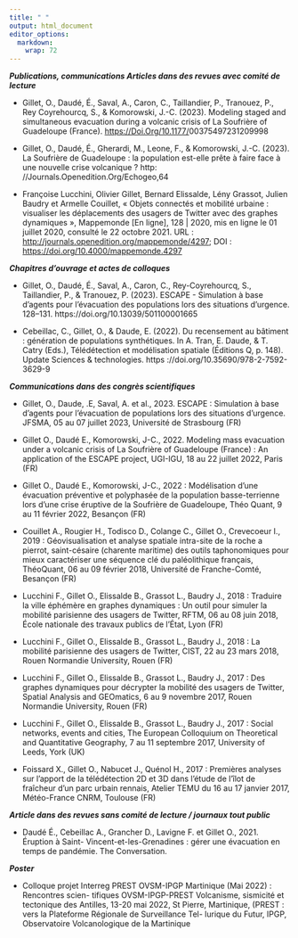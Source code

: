 ```yaml
---
title: " "
output: html_document
editor_options: 
  markdown: 
    wrap: 72
---
```


***Publications, communications Articles dans des revues avec comité de
lecture***

-   Gillet, O., Daudé, É., Saval, A., Caron, C., Taillandier, P.,
    Tranouez, P., Rey Coyrehourcq, S., & Komorowski, J.-C. (2023).
    Modeling staged and simultaneous evacuation during a volcanic crisis
    of La Soufrière of Guadeloupe (France).
    <https://Doi.Org/10.1177/>00375497231209998

-    Gillet, O., Daudé, É., Gherardi, M., Leone, F., & Komorowski, J.-C.
    (2023). La Soufrière de Guadeloupe : la population est-elle prête à
    faire face à une nouvelle crise volcanique ? http:
    //Journals.Openedition.Org/Echogeo,64

-   Françoise Lucchini, Olivier Gillet, Bernard Elissalde, Lény Grassot,
    Julien Baudry et Armelle Couillet, « Objets connectés et mobilité
    urbaine : visualiser les déplacements des usagers de Twitter avec
    des graphes dynamiques », Mappemonde [En ligne], 128 \| 2020, mis en
    ligne le 01 juillet 2020, consulté le 22 octobre 2021. URL :
    <http://journals.openedition.org/mappemonde/4297>; DOI :
    <https://doi.org/10.4000/mappemonde.4297>

***Chapitres d'ouvrage et actes de colloques***

-   Gillet, O., Daudé, É., Saval, A., Caron, C., Rey-Coyrehourcq, S.,
    Taillandier, P., & Tranouez, P. (2023). ESCAPE - Simulation à base
    d'agents pour l'évacuation des populations lors des situations
    d'urgence. 128--131. https://doi.org/10.13039/501100001665

-   Cebeillac, C., Gillet, O., & Daude, E. (2022). Du recensement au
    bâtiment : génération de populations synthétiques. In A. Tran, E.
    Daude, & T. Catry (Eds.), Télédétection et modélisation spatiale
    (Éditions Q, p. 148). Update Sciences & technologies. https
    ://doi.org/10.35690/978-2-7592-3629-9

***Communications dans des congrès scientifiques***

-   Gillet, O., Daude, .E, Saval, A. et al., 2023. ESCAPE : Simulation à
    base d'agents pour l'évacuation de populations lors des situations
    d'urgence. JFSMA, 05 au 07 juillet 2023, Université de Strasbourg
    (FR)

-    Gillet O., Daudé E., Komorowski, J-C., 2022. Modeling mass
    evacuation under a volcanic crisis of La Soufrière of Guadeloupe
    (France) : An application of the ESCAPE project, UGI-IGU, 18 au 22
    juillet 2022, Paris (FR)

-   Gillet O., Daudé E., Komorowski, J-C., 2022 : Modélisation d'une
    évacuation préventive et polyphasée de la population basse-terrienne
    lors d'une crise éruptive de la Soufrière de Guadeloupe, Théo Quant,
    9 au 11 février 2022, Besançon (FR)

-   Couillet A., Rougier H., Todisco D., Colange C., Gillet O.,
    Crevecoeur I., 2019 : Géovisualisation et analyse spatiale
    intra-site de la roche a pierrot, saint-césaire (charente maritime)
    des outils taphonomiques pour mieux caractériser une séquence clé du
    paléolithique français, ThéoQuant, 06 au 09 février 2018, Université
    de Franche-Comté, Besançon (FR)

-   Lucchini F., Gillet O., Elissalde B., Grassot L., Baudry J., 2018 :
    Traduire la ville éphémère en graphes dynamiques : Un outil pour
    simuler la mobilité parisienne des usagers de Twitter, RFTM, 06 au
    08 juin 2018, École nationale des travaux publics de l'État, Lyon
    (FR)

-   Lucchini F., Gillet O., Elissalde B., Grassot L., Baudry J., 2018 :
    La mobilité parisienne des usagers de Twitter, CIST, 22 au 23 mars
    2018, Rouen Normandie University, Rouen (FR)

-   Lucchini F., Gillet O., Elissalde B., Grassot L., Baudry J., 2017 :
    Des graphes dynamiques pour décrypter la mobilité des usagers de
    Twitter, Spatial Analysis and GEOmatics, 6 au 9 novembre 2017, Rouen
    Normandie University, Rouen (FR)

-   Lucchini F., Gillet O., Elissalde B., Grassot L., Baudry J., 2017 :
    Social networks, events and cities, The European Colloquium on
    Theoretical and Quantitative Geography, 7 au 11 septembre 2017,
    University of Leeds, York (UK)

-   Foissard X., Gillet O., Nabucet J., Quénol H., 2017 : Premières
    analyses sur l'apport de la télédétection 2D et 3D dans l'étude de
    l'îlot de fraîcheur d'un parc urbain rennais, Atelier TEMU du 16 au
    17 janvier 2017, Météo-France CNRM, Toulouse (FR)

***Article dans des revues sans comité de lecture / journaux tout
public***

-   Daudé É., Cebeillac A., Grancher D., Lavigne F. et Gillet O., 2021.
    Éruption à Saint- Vincent-et-les-Grenadines : gérer une évacuation
    en temps de pandémie. The Conversation.

***Poster***

-   Colloque projet Interreg PREST OVSM-IPGP Martinique (Mai 2022) :
    Rencontres scien- tifiques OVSM-IPGP-PREST Volcanisme, sismicité et
    tectonique des Antilles, 13-20 mai 2022, St Pierre, Martinique,
    (PREST : vers la Plateforme Régionale de Surveillance Tel- lurique
    du Futur, IPGP, Observatoire Volcanologique de la Martinique
